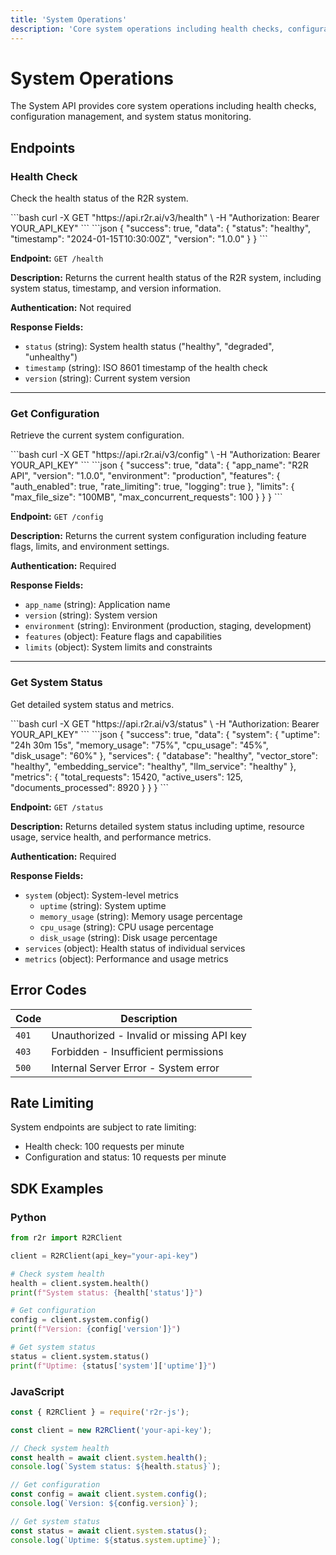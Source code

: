 ```yaml
---
title: 'System Operations'
description: 'Core system operations including health checks, configuration, and system status'
---
```


# System Operations

The System API provides core system operations including health checks, configuration management, and system status monitoring.

## Endpoints

### Health Check

Check the health status of the R2R system.

<RequestExample>
```bash
curl -X GET "https://api.r2r.ai/v3/health" \
  -H "Authorization: Bearer YOUR_API_KEY"
```
</RequestExample>

<ResponseExample>
```json
{
  "success": true,
  "data": {
    "status": "healthy",
    "timestamp": "2024-01-15T10:30:00Z",
    "version": "1.0.0"
  }
}
```
</ResponseExample>

**Endpoint:** `GET /health`

**Description:** Returns the current health status of the R2R system, including system status, timestamp, and version information.

**Authentication:** Not required

**Response Fields:**
- `status` (string): System health status ("healthy", "degraded", "unhealthy")
- `timestamp` (string): ISO 8601 timestamp of the health check
- `version` (string): Current system version

---

### Get Configuration

Retrieve the current system configuration.

<RequestExample>
```bash
curl -X GET "https://api.r2r.ai/v3/config" \
  -H "Authorization: Bearer YOUR_API_KEY"
```
</RequestExample>

<ResponseExample>
```json
{
  "success": true,
  "data": {
    "app_name": "R2R API",
    "version": "1.0.0",
    "environment": "production",
    "features": {
      "auth_enabled": true,
      "rate_limiting": true,
      "logging": true
    },
    "limits": {
      "max_file_size": "100MB",
      "max_concurrent_requests": 100
    }
  }
}
```
</ResponseExample>

**Endpoint:** `GET /config`

**Description:** Returns the current system configuration including feature flags, limits, and environment settings.

**Authentication:** Required

**Response Fields:**
- `app_name` (string): Application name
- `version` (string): System version
- `environment` (string): Environment (production, staging, development)
- `features` (object): Feature flags and capabilities
- `limits` (object): System limits and constraints

---

### Get System Status

Get detailed system status and metrics.

<RequestExample>
```bash
curl -X GET "https://api.r2r.ai/v3/status" \
  -H "Authorization: Bearer YOUR_API_KEY"
```
</RequestExample>

<ResponseExample>
```json
{
  "success": true,
  "data": {
    "system": {
      "uptime": "24h 30m 15s",
      "memory_usage": "75%",
      "cpu_usage": "45%",
      "disk_usage": "60%"
    },
    "services": {
      "database": "healthy",
      "vector_store": "healthy",
      "embedding_service": "healthy",
      "llm_service": "healthy"
    },
    "metrics": {
      "total_requests": 15420,
      "active_users": 125,
      "documents_processed": 8920
    }
  }
}
```
</ResponseExample>

**Endpoint:** `GET /status`

**Description:** Returns detailed system status including uptime, resource usage, service health, and performance metrics.

**Authentication:** Required

**Response Fields:**
- `system` (object): System-level metrics
  - `uptime` (string): System uptime
  - `memory_usage` (string): Memory usage percentage
  - `cpu_usage` (string): CPU usage percentage
  - `disk_usage` (string): Disk usage percentage
- `services` (object): Health status of individual services
- `metrics` (object): Performance and usage metrics

## Error Codes

| Code | Description |
|------|-------------|
| `401` | Unauthorized - Invalid or missing API key |
| `403` | Forbidden - Insufficient permissions |
| `500` | Internal Server Error - System error |

## Rate Limiting

System endpoints are subject to rate limiting:
- Health check: 100 requests per minute
- Configuration and status: 10 requests per minute

## SDK Examples

### Python

```python
from r2r import R2RClient

client = R2RClient(api_key="your-api-key")

# Check system health
health = client.system.health()
print(f"System status: {health['status']}")

# Get configuration
config = client.system.config()
print(f"Version: {config['version']}")

# Get system status
status = client.system.status()
print(f"Uptime: {status['system']['uptime']}")
```

### JavaScript

```javascript
const { R2RClient } = require('r2r-js');

const client = new R2RClient('your-api-key');

// Check system health
const health = await client.system.health();
console.log(`System status: ${health.status}`);

// Get configuration
const config = await client.system.config();
console.log(`Version: ${config.version}`);

// Get system status
const status = await client.system.status();
console.log(`Uptime: ${status.system.uptime}`);
``` 